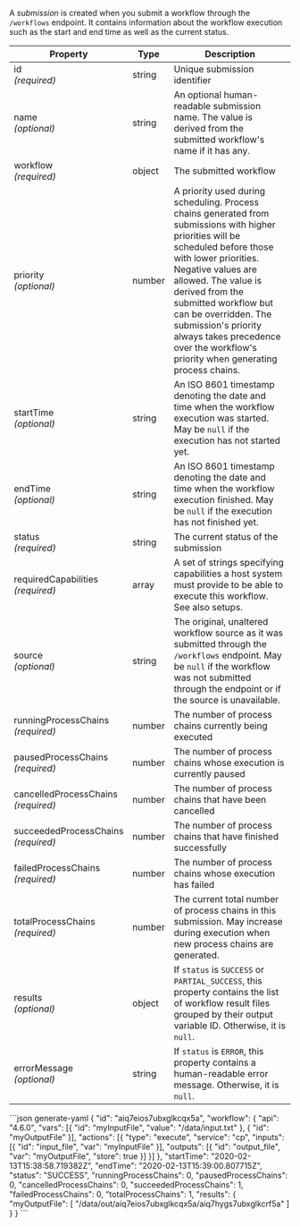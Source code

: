 A *submission* is created when you submit a <DocsLink href="#workflows">workflow</DocsLink>
through the <DocsLink href="#get-submissions">`/workflows`</DocsLink> endpoint. It contains information
about the workflow execution such as the start and end time as well as the
current <DocsLink href="#submission-status">status</DocsLink>.

| Property                                | Type   | Description
| --------------------------------------- | ------ | -----------
| id<br/>*(required)*                     | string | Unique submission identifier
| name<br/>*(optional)*                   | string | An optional human-readable submission name. The value is derived from the submitted <DocsLink href="#workflows">workflow</DocsLink>'s name if it has any.
| workflow<br/>*(required)*               | object | The submitted <DocsLink href="#workflows">workflow</DocsLink>
| priority<br />*(optional)*              | number | A priority used during scheduling. Process chains generated from submissions with higher priorities will be scheduled before those with lower priorities. Negative values are allowed. The value is derived from the submitted <DocsLink href="#workflows">workflow</DocsLink> but <DocsLink href="#put-submission">can be overridden</DocsLink>. The submission's priority always takes precedence over the workflow's priority when generating process chains.
| startTime<br/>*(optional)*              | string | An ISO 8601 timestamp denoting the date and time when the workflow execution was started. May be `null` if the execution has not started yet.
| endTime<br/>*(optional)*                | string | An ISO 8601 timestamp denoting the date and time when the workflow execution finished. May be `null` if the execution has not finished yet.
| status<br/>*(required)*                 | string | The current <DocsLink href="#submission-status">status</DocsLink> of the submission
| requiredCapabilities<br/>*(required)*   | array  | A set of strings specifying capabilities a host system must provide to be able to execute this workflow. See also <DocsLink href="#setups">setups</DocsLink>.
| source<br/>*(optional)*                 | string | The original, unaltered workflow source as it was submitted through the <DocsLink href="#get-submissions">`/workflows`</DocsLink> endpoint. May be `null` if the workflow was not submitted through the endpoint or if the source is unavailable.
| runningProcessChains<br/>*(required)*   | number | The number of <DocsLink href="#process-chains">process chains</DocsLink> currently being executed
| pausedProcessChains<br/>*(required)*    | number | The number of process chains whose execution is currently paused
| cancelledProcessChains<br/>*(required)* | number | The number of process chains that have been cancelled
| succeededProcessChains<br/>*(required)* | number | The number of process chains that have finished successfully
| failedProcessChains<br/>*(required)*    | number | The number of process chains whose execution has failed
| totalProcessChains<br/>*(required)*     | number | The current total number of process chains in this submission. May increase during execution when new process chains are generated.
| results<br/>*(optional)*                | object | If `status` is `SUCCESS` or `PARTIAL_SUCCESS`, this property contains the list of workflow result files grouped by their output variable ID. Otherwise, it is `null`.
| errorMessage<br/>*(optional)*           | string | If `status` is `ERROR`, this property contains a human-readable error message. Otherwise, it is `null`.

<CodeContainer title="Example">
```json generate-yaml
{
  "id": "aiq7eios7ubxglkcqx5a",
  "workflow": {
    "api": "4.6.0",
    "vars": [{
      "id": "myInputFile",
      "value": "/data/input.txt"
    }, {
      "id": "myOutputFile"
    }],
    "actions": [{
      "type": "execute",
      "service": "cp",
      "inputs": [{
        "id": "input_file",
        "var": "myInputFile"
      }],
      "outputs": [{
        "id": "output_file",
        "var": "myOutputFile",
        "store": true
      }]
    }]
  },
  "startTime": "2020-02-13T15:38:58.719382Z",
  "endTime": "2020-02-13T15:39:00.807715Z",
  "status": "SUCCESS",
  "runningProcessChains": 0,
  "pausedProcessChains": 0,
  "cancelledProcessChains": 0,
  "succeededProcessChains": 1,
  "failedProcessChains": 0,
  "totalProcessChains": 1,
  "results": {
    "myOutputFile": [
      "/data/out/aiq7eios7ubxglkcqx5a/aiq7hygs7ubxglkcrf5a"
    ]
  }
}
```
</CodeContainer>
